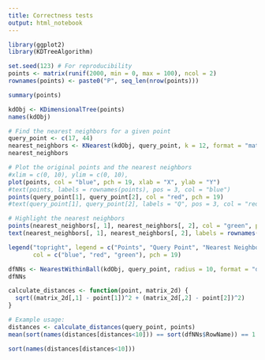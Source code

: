 ```yaml
---
title: Correctness tests
output: html_notebook
---
```


```r
library(ggplot2)
library(KDTreeAlgorithm)
```


```r
set.seed(123) # For reproducibility
points <- matrix(runif(2000, min = 0, max = 100), ncol = 2)
rownames(points) <- paste0("P", seq_len(nrow(points)))

summary(points)
```

```r
kdObj <- KDimensionalTree(points)
names(kdObj)
```

```r
# Find the nearest neighbors for a given point
query_point <- c(17, 44)
nearest_neighbors <- KNearest(kdObj, query_point, k = 12, format = "matrix")
nearest_neighbors
```

```r
# Plot the original points and the nearest neighbors
#xlim = c(0, 10), ylim = c(0, 10), 
plot(points, col = "blue", pch = 19, xlab = "X", ylab = "Y")
#text(points, labels = rownames(points), pos = 3, col = "blue")
points(query_point[1], query_point[2], col = "red", pch = 19)
#text(query_point[1], query_point[2], labels = "Q", pos = 3, col = "red")

# Highlight the nearest neighbors
points(nearest_neighbors[, 1], nearest_neighbors[, 2], col = "green", pch = 19)
text(nearest_neighbors[, 1], nearest_neighbors[, 2], labels = rownames(nearest_neighbors), pos = 3, col = "green")

legend("topright", legend = c("Points", "Query Point", "Nearest Neighbors"), 
       col = c("blue", "red", "green"), pch = 19)
```

```r
dfNNs <- NearestWithinBall(kdObj, query_point, radius = 10, format = "data.frame")
dfNNs
```

```r
calculate_distances <- function(point, matrix_2d) {
  sqrt((matrix_2d[,1] - point[1])^2 + (matrix_2d[,2] - point[2])^2)
}

# Example usage:
distances <- calculate_distances(query_point, points)
mean(sort(names(distances[distances<10])) == sort(dfNNs$RowName)) == 1
```
```r
sort(names(distances[distances<10]))
```
